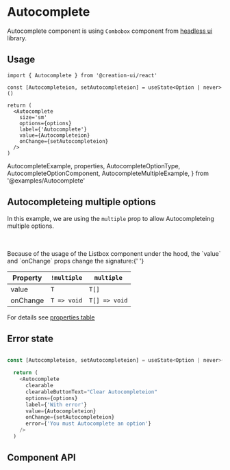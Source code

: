 # Autocomplete

Autocomplete component is using `Combobox` component from
[headless ui](https://headlessui.com/react/combobox) library.

## Usage

```tsx copy
import { Autocomplete } from '@creation-ui/react'

const [Autocompleteion, setAutocompleteion] = useState<Option | never>()

return (
  <Autocomplete
    size='sm'
    options={options}
    label={'Autocomplete'}
    value={Autocompleteion}
    onChange={setAutocompleteion}
  />
)
```

  AutocompleteExample,
  properties,
  AutocompleteOptionType,
  AutocompleteOptionComponent,
  AutocompleteMultipleExample,
} from '@examples/Autocomplete'

<div className='flex flex-col gap-3'>
  <AutocompleteExample size='sm' label='Small input' />
  <AutocompleteExample size='md' label='Medium input' />
  <AutocompleteExample size='lg' label='Large input' />
</div>

## Autocompleteing multiple options

In this example, we are using the `multiple` prop to allow Autocompleteing multiple options.

<br />
<AutocompleteMultipleExample
  clearable
  clearableButtonText='Clear Autocompleteion'
/>
<br />
Because of the usage of the Listbox component under the hood, the `value` and `onChange`
props change the signature:{' '}

| Property | `!multiple` | `multiple`    |
| -------- | ----------- | ------------- |
| value    | `T`         | `T[]`         |
| onChange | `T => void` | `T[] => void` |

For details see [properties table](#onChange)

## Error state

```js copy

const [Autocompleteion, setAutocompleteion] = useState<Option | never>()

  return (
    <Autocomplete
      clearable
      clearableButtonText="Clear Autocompleteion"
      options={options}
      label={'With error'}
      value={Autocompleteion}
      onChange={setAutocompleteion}
      error={'You must Autocomplete an option'}
    />
  )

```

<AutocompleteExample
  error='You must Autocomplete an option'
  label='With error'
/>

## Component API

<PropsTable
  properties={properties}
  name='Autocomplete'
  description='The main Autocomplete component.'
/>

<PropsTable
  properties={AutocompleteOptionComponent}
  name='AutocompleteOption'
  description='The default Autocomplete option component.'
/>
<PropsTable
  properties={AutocompleteOptionType}
  name='AutocompleteOptionsType'
  description='Default shape of options. Might be ignored in favor of `any`'
/>

